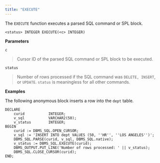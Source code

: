 ```yaml
---
title: "EXECUTE"
---
```


The `EXECUTE` function executes a parsed SQL command or SPL block.

```text
<status> INTEGER EXECUTE(<c> INTEGER)
```

**Parameters**

`c`

> Cursor ID of the parsed SQL command or SPL block to be executed.

`status`

> Number of rows processed if the SQL command was `DELETE, INSERT`, or `UPDATE`. `status` is meaningless for all other commands.

**Examples**

The following anonymous block inserts a row into the `dept` table.

```text
DECLARE
    curid           INTEGER;
    v_sql           VARCHAR2(50);
    v_status        INTEGER;
BEGIN
    curid := DBMS_SQL.OPEN_CURSOR;
    v_sql := 'INSERT INTO dept VALUES (50, ''HR'', ''LOS ANGELES'')';
    DBMS_SQL.PARSE(curid, v_sql, DBMS_SQL.native);
    v_status := DBMS_SQL.EXECUTE(curid);
    DBMS_OUTPUT.PUT_LINE('Number of rows processed: ' || v_status);
    DBMS_SQL.CLOSE_CURSOR(curid);
END;
```
